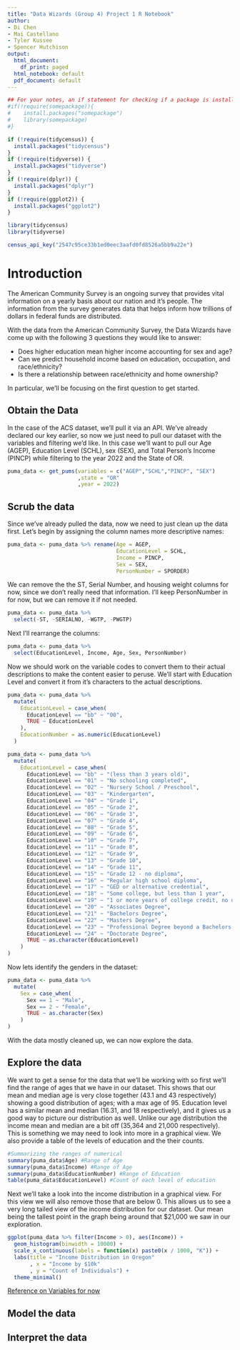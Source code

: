 ---
title: "Data Wizards (Group 4) Project 1 R Notebook"
author:
- Di Chen
- Mai Castellano
- Tyler Kussee
- Spencer Hutchison
output:
  html_document:
    df_print: paged
  html_notebook: default
  pdf_document: default
---

```{r echo=FALSE, message=FALSE, warning=FALSE}
## For your notes, an if statement for checking if a package is installed :)
#if(!require(somepackage)){
#    install.packages("somepackage")
#    library(somepackage)
#}

if (!require(tidycensus)) {
  install.packages("tidycensus")
}
if (!require(tidyverse)) {
  install.packages("tidyverse")
}
if (!require(dplyr)) {
  install.packages("dplyr")
}
if (!require(ggplot2)) {
  install.packages("ggplot2")
}
```


```{r echo=FALSE, message=FALSE, warning=FALSE}
library(tidycensus)
library(tidyverse)

census_api_key("2547c95ce33b1ed0eec3aafd0fd8526a5bb9a22e")
```

# Introduction

The American Community Survey is an ongoing survey that provides vital information
on a yearly basis about our nation and it's people. The information from the survey 
generates data that helps inform how trillions of dollars in federal funds are distributed.

With the data from the American Community Survey, the Data Wizards have come up 
with the following 3 questions they would like to answer:

* Does higher education mean higher income accounting for sex and age?
* Can we predict household income based on education, occupation, and race/ethnicity?
* Is there a relationship between race/ethnicity and home ownership?

In particular, we'll be focusing on the first question to get started.

## Obtain the Data

In the case of the ACS dataset, we'll pull it via an API. We've already declared
our key earlier, so now we just need to pull our dataset with the variables and filtering 
we'd like. In this case we'll want to pull our Age (AGEP), Education Level (SCHL), 
sex (SEX), and Total Person's Income (PINCP) while filtering to the year 2022 and the State of OR.

```{r echo=FALSE, message=FALSE, results='hide'}
puma_data <- get_pums(variables = c("AGEP","SCHL","PINCP", "SEX")
                      ,state = "OR"
                      ,year = 2022)
```

## Scrub the data

Since we've already pulled the data, now we need to just clean up the data first. 
Let's begin by assigning the column names more descriptive names:

```{r, error=TRUE, collapse=TRUE, warning=FALSE}
puma_data <- puma_data %>% rename(Age = AGEP,
                                  EducationLevel = SCHL,
                                  Income = PINCP,
                                  Sex = SEX,
                                  PersonNumber = SPORDER)
```

We can remove the the ST, Serial Number, and housing weight columns for now, 
since we don't really need that information. I'll keep PersonNumber in for now,
but we can remove it if not needed.

```{r, error=TRUE, collapse=TRUE, warning=FALSE}
puma_data <- puma_data %>% 
  select(-ST, -SERIALNO, -WGTP, -PWGTP)
```

Next I'll rearrange the columns:

```{r, error=TRUE, collapse=TRUE, warning=FALSE}
puma_data <- puma_data %>%
  select(EducationLevel, Income, Age, Sex, PersonNumber)
```

Now we should work on the variable codes to convert them to their actual descriptions to make the content easier to peruse. We'll start with Education Level and convert it from it's characters to the actual descriptions.

```{r, error=TRUE, collapse=TRUE, warning=FALSE}
puma_data <- puma_data %>%
  mutate(
    EducationLevel = case_when(
      EducationLevel == "bb" ~ "00",
      TRUE ~ EducationLevel
    ),
    EducationNumber = as.numeric(EducationLevel)
  )

puma_data <- puma_data %>%
  mutate(
    EducationLevel = case_when(
      EducationLevel == "bb" ~ "(less than 3 years old)",
      EducationLevel == "01" ~ "No schooling completed",
      EducationLevel == "02" ~ "Nursery School / Preschool",
      EducationLevel == "03" ~ "Kindergarten",
      EducationLevel == "04" ~ "Grade 1",
      EducationLevel == "05" ~ "Grade 2",
      EducationLevel == "06" ~ "Grade 3",
      EducationLevel == "07" ~ "Grade 4",
      EducationLevel == "08" ~ "Grade 5",
      EducationLevel == "09" ~ "Grade 6",
      EducationLevel == "10" ~ "Grade 7",
      EducationLevel == "11" ~ "Grade 8",
      EducationLevel == "12" ~ "Grade 9",
      EducationLevel == "13" ~ "Grade 10",
      EducationLevel == "14" ~ "Grade 11",
      EducationLevel == "15" ~ "Grade 12 - no diploma",
      EducationLevel == "16" ~ "Regular high school diploma",
      EducationLevel == "17" ~ "GED or alternative credential",
      EducationLevel == "18" ~ "Some college, but less than 1 year",
      EducationLevel == "19" ~ "1 or more years of college credit, no degree",
      EducationLevel == "20" ~ "Associates Degree",
      EducationLevel == "21" ~ "Bachelors Degree",
      EducationLevel == "22" ~ "Masters Degree",
      EducationLevel == "23" ~ "Professional Degree beyond a Bachelors Degree",
      EducationLevel == "24" ~ "Doctorate Degree",
      TRUE ~ as.character(EducationLevel)
    )
)
```

Now lets identify the genders in the dataset:

```{r, error=TRUE, collapse=TRUE, warning=FALSE}
puma_data <- puma_data %>%
  mutate(
    Sex = case_when(
      Sex == 1 ~ "Male",
      Sex == 2 ~ "Female",
      TRUE ~ as.character(Sex)
    )
)
```

With the data mostly cleaned up, we can now explore the data.

## Explore the data

We want to get a sense for the data that we'll be working with so first we'll find the range of ages that we have in our dataset. This shows that our mean and median age is very close together (43.1 and 43 respectively) showing a good distribution of ages; with a max age of 95. Education level has a similar mean and median (16.31, and 18 respectively), and it gives us a good way to  picture our distribution as well.  Unlike our age distribution the income mean and median are a bit off (35,364 and 21,000 respectively). This is something we may need to look into more in a graphical view. We also provide a table of the levels of education and the their counts.
```{r, error=TRUE, collapse=TRUE, warning=FALSE}
#Summarizing the ranges of numerical 
summary(puma_data$Age) #Range of Age
summary(puma_data$Income) #Range of Age
summary(puma_data$EducationNumber) #Range of Education
table(puma_data$EducationLevel) #Count of each level of education
```

Next we'll take a look into the income distribution in a graphical view. For this view we will also remove those that are below 0. This allows us to see a very long tailed view of the income distribution for our dataset. Our mean being the tallest point in the graph being around that $21,000 we saw in our exploration.

```{r, error=TRUE, collapse=TRUE, warning=FALSE}
ggplot(puma_data %>% filter(Income > 0), aes(Income)) +
  geom_histogram(binwidth = 10000) +
  scale_x_continuous(labels = function(x) paste0(x / 1000, "K")) +
  labs(title = "Income Distribution in Oregon"
       , x = "Income by $10k"
       , y = "Count of Individuals") +
  theme_minimal()
```

[Reference on Variables for now](https://usa.ipums.org/usa/resources/codebooks/DataDict1822.pdf)

## Model the data

## Interpret the data
